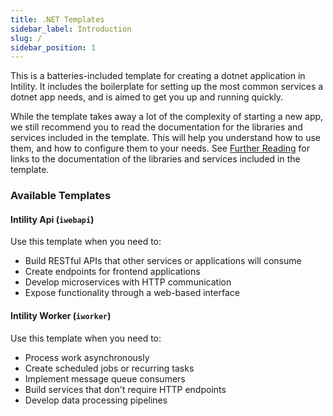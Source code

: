 ```yaml
---
title: .NET Templates
sidebar_label: Introduction
slug: /
sidebar_position: 1
---
```


This is a batteries-included template for creating a dotnet application in Intility. It includes the boilerplate for setting up the most common services a dotnet app needs, and is aimed to get you up and running quickly.

While the template takes away a lot of the complexity of starting a new app, we still recommend you to read the documentation for the libraries and services included in the template. This will help you understand how to use them, and how to configure them to your needs. See [Further Reading](/dotnet/further-reading) for links to the documentation of the libraries and services included in the template.

### Available Templates

#### Intility Api (`iwebapi`)

Use this template when you need to:

- Build RESTful APIs that other services or applications will consume
- Create endpoints for frontend applications
- Develop microservices with HTTP communication
- Expose functionality through a web-based interface

#### Intility Worker (`iworker`)

Use this template when you need to:

- Process work asynchronously
- Create scheduled jobs or recurring tasks
- Implement message queue consumers
- Build services that don't require HTTP endpoints
- Develop data processing pipelines
